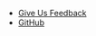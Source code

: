 
<Logo />

- [Give Us Feedback](https://github.com/newrelic/nr1-catalog/issues/new?template=feedback.md&labels=feedback)
- [GitHub](https://github.com/newrelic-experimental/nr1-catalog)